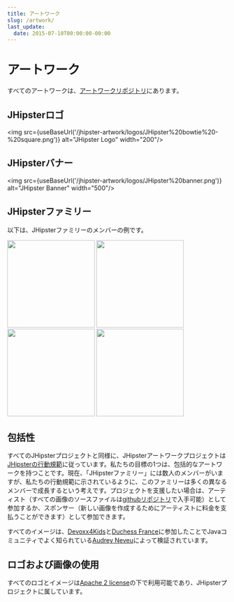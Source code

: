 ```yaml
---
title: アートワーク
slug: /artwork/
last_update:
  date: 2015-07-10T00:00:00-00:00
---
```


# <i class="fa fa-pencil"></i> アートワーク

すべてのアートワークは、[アートワークリポジトリ](https://github.com/jhipster/jhipster-artwork)にあります。

## JHipsterロゴ

<img src={useBaseUrl('/jhipster-artwork/logos/JHipster%20bowtie%20-%20square.png')} alt="JHipster Logo" width="200"/>


## JHipsterバナー

<img src={useBaseUrl('/jhipster-artwork/logos/JHipster%20banner.png')} alt="JHipster Banner" width="500"/>


## JHipsterファミリー

以下は、JHipsterファミリーのメンバーの例です。

<div>
  <img src={useBaseUrl('/jhipster-artwork/family/jhipster_family_member_0.svg')} width="200"/>
  <img src={useBaseUrl('/jhipster-artwork/family/jhipster_family_member_1.svg')} width="200"/>
  <img src={useBaseUrl('/jhipster-artwork/family/jhipster_family_member_2.svg')} width="200"/>
  <img src={useBaseUrl('/jhipster-artwork/family/jhipster_family_member_3.svg')} width="200"/>
</div>

## 包括性

すべてのJHipsterプロジェクトと同様に、JHipsterアートワークプロジェクトは[JHipsterの行動規範](https://github.com/jhipster/generator-jhipster/blob/main/CODE_OF_CONDUCT.md)に従っています。私たちの目標の1つは、包括的なアートワークを持つことです。現在、「JHipsterファミリー」には数人のメンバーがいますが、私たちの行動規範に示されているように、このファミリーは多くの異なるメンバーで成長するという考えです。プロジェクトを支援したい場合は、アーティスト（すべての画像のソースファイルは[githubリポジトリ](https://github.com/jhipster/jhipster-artwork)で入手可能）として参加するか、スポンサー（新しい画像を作成するためにアーティストに料金を支払うことができます）として参加できます。

すべてのイメージは、[Devoxx4Kids](http://www.devoxx4kids.org/)と[Duchess France](https://www.duchess-france.org/)に参加したことでJavaコミュニティでよく知られている[Audrey Neveu](https://twitter.com/Audrey_Neveu)によって検証されています。

## ロゴおよび画像の使用

すべてのロゴとイメージは[Apache 2 license](pathname:///LICENSE.txt)の下で利用可能であり、JHipsterプロジェクトに属しています。
